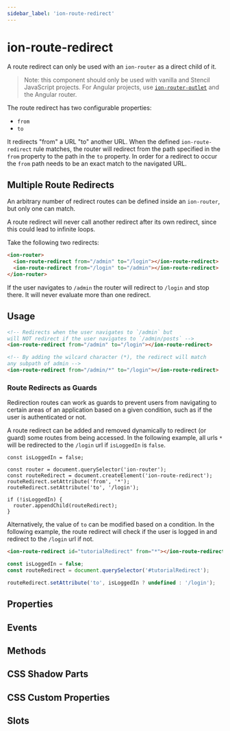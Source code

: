 ```yaml
---
sidebar_label: 'ion-route-redirect'
---
```




# ion-route-redirect

A route redirect can only be used with an `ion-router` as a direct child of it.

> Note: this component should only be used with vanilla and Stencil JavaScript projects. For Angular projects, use [`ion-router-outlet`](router-outlet) and the Angular router.

The route redirect has two configurable properties:

- `from`
- `to`

It redirects "from" a URL "to" another URL. When the defined `ion-route-redirect` rule matches, the router will redirect from the path specified in the `from` property to the path in the `to` property. In order for a redirect to occur the `from` path needs to be an exact match to the navigated URL.

## Multiple Route Redirects

An arbitrary number of redirect routes can be defined inside an `ion-router`, but only one can match.

A route redirect will never call another redirect after its own redirect, since this could lead to infinite loops.

Take the following two redirects:

```html
<ion-router>
  <ion-route-redirect from="/admin" to="/login"></ion-route-redirect>
  <ion-route-redirect from="/login" to="/admin"></ion-route-redirect>
</ion-router>
```

If the user navigates to `/admin` the router will redirect to `/login` and stop there. It will never evaluate more than one redirect.

## Usage

```html
<!-- Redirects when the user navigates to `/admin` but
will NOT redirect if the user navigates to `/admin/posts` -->
<ion-route-redirect from="/admin" to="/login"></ion-route-redirect>

<!-- By adding the wilcard character (*), the redirect will match
any subpath of admin -->
<ion-route-redirect from="/admin/*" to="/login"></ion-route-redirect>
```

### Route Redirects as Guards

Redirection routes can work as guards to prevent users from navigating to certain areas of an application based on a given condition, such as if the user is authenticated or not.

A route redirect can be added and removed dynamically to redirect (or guard) some routes from being accessed. In the following example, all urls `*` will be redirected to the `/login` url if `isLoggedIn` is `false`.

```tsx
const isLoggedIn = false;

const router = document.querySelector('ion-router');
const routeRedirect = document.createElement('ion-route-redirect');
routeRedirect.setAttribute('from', '*');
routeRedirect.setAttribute('to', '/login');

if (!isLoggedIn) {
  router.appendChild(routeRedirect);
}
```

Alternatively, the value of `to` can be modified based on a condition. In the following example, the route redirect will check if the user is logged in and redirect to the `/login` url if not.

```html
<ion-route-redirect id="tutorialRedirect" from="*"></ion-route-redirect>
```

```javascript
const isLoggedIn = false;
const routeRedirect = document.querySelector('#tutorialRedirect');

routeRedirect.setAttribute('to', isLoggedIn ? undefined : '/login');
```

## Properties

<Props />

## Events

<Events />

## Methods

<Methods />

## CSS Shadow Parts

<Parts />

## CSS Custom Properties

<CustomProps />

## Slots

<Slots />
